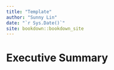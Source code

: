 ```yaml
--- 
title: "Template"
author: "Sunny Lin"
date: "`r Sys.Date()`"
site: bookdown::bookdown_site
---
```


# Executive Summary

